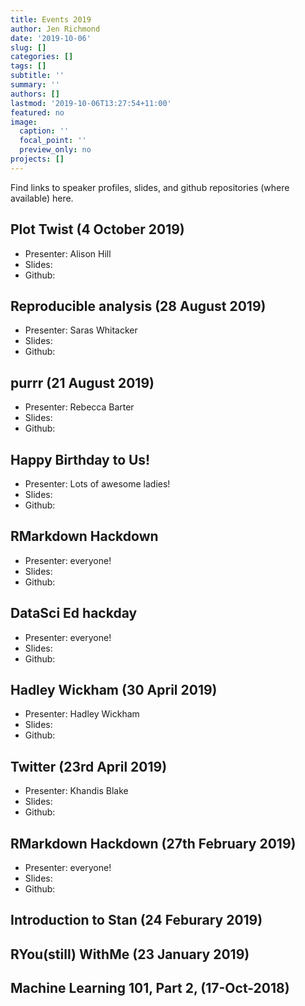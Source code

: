 ```yaml
---
title: Events 2019
author: Jen Richmond
date: '2019-10-06'
slug: []
categories: []
tags: []
subtitle: ''
summary: ''
authors: []
lastmod: '2019-10-06T13:27:54+11:00'
featured: no
image:
  caption: ''
  focal_point: ''
  preview_only: no
projects: []
---
```



Find links to speaker profiles, slides, and github repositories (where available) here. 

## Plot Twist (4 October 2019)
- Presenter: Alison Hill 
- Slides:
- Github:


## Reproducible analysis (28 August 2019)
- Presenter: Saras Whitacker
- Slides:
- Github:


## purrr (21 August 2019)
- Presenter: Rebecca Barter
- Slides:
- Github:

## Happy Birthday to Us!
- Presenter: Lots of awesome ladies!
- Slides:
- Github:

## RMarkdown Hackdown
- Presenter: everyone!
- Slides:
- Github:

## DataSci Ed hackday

- Presenter: everyone! 
- Slides:
- Github:


## Hadley Wickham (30 April 2019)
- Presenter: Hadley Wickham
- Slides:
- Github:

## Twitter (23rd April 2019)
- Presenter: Khandis Blake
- Slides:
- Github:

## RMarkdown Hackdown (27th February 2019)
- Presenter: everyone!
- Slides:
- Github:

## Introduction to Stan (24 Feburary 2019)

## RYou(still) WithMe (23 January 2019)

## Machine Learning 101, Part 2, (17-Oct-2018)
